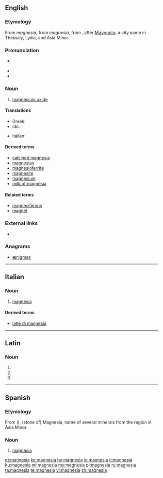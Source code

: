 {{also|Magnesia|magnésia}}
==English==

===Etymology===
From {{etyl|enm|en}} ''magnesia'', from {{etyl|LL.|en}} ''magnesia'', from {{etyl|grc|en}} {{m|grc|μαγνησία}}, after [[Μαγνησία]], a city name in Thessaly, Lydia, and Asia Minor.

===Pronunciation===
* {{a|GenAm}} {{IPA|/ˌmæɡˈniʒə/|lang=en}}
* {{hyphenation|mag|ne|sia|lang=en}}
* {{rhymes|iːʒə|lang=en}}

===Noun===
{{en-noun|-}}

# {{context|mineral|lang=en}} [[magnesium oxide]]

====Translations====
{{trans-top|magnesium oxide}}
* Greek: {{t+|el|μαγνησία|f}} 
* Ido: {{t+|io|magnezio}}
{{trans-mid}}
* Italian: {{t+|it|magnesia|f}}
{{trans-bottom}}

====Derived terms====
* [[calcined magnesia]]
* [[magnesian]]
* [[magnesioferrite]]
* [[magnesite]]
* [[magnesium]]
* [[milk of magnesia]]<!--not "milk of Magnesia"-->

====Related terms====
* [[magnesiferous]]
* [[magnet]]

===External links===
* {{pedialite|Magnesium oxide}}

===Anagrams===
* [[ænigmas#English|ænigmas]]

----

==Italian==

===Noun===
{{it-noun|f}}

# {{context|mineral|lang=it}} [[#English|magnesia]]

====Derived terms====
* [[latte di magnesia]]

----

==Latin==

===Noun===
{{la-noun-form|magnēsia}}

# {{inflection of|magnēsium||nom|p|lang=la}}
# {{inflection of|magnēsium||acc|p|lang=la}}
# {{inflection of|magnēsium||voc|p|lang=la}}

----

==Spanish==

===Etymology=== 
From {{etyl|grc|es}} {{term|Μαγνησία|lang=grc}} ({{term|λίθος|lang=grc}}), (stone of) Magnesia, name of several minerals from the region in Asia Minor.

===Noun===
{{es-noun|f}}

# {{context|mineral|lang=es}} [[#English|magnesia]]

[[et:magnesia]]
[[ko:magnesia]]
[[hy:magnesia]]
[[io:magnesia]]
[[it:magnesia]]
[[ku:magnesia]]
[[ml:magnesia]]
[[my:magnesia]]
[[pl:magnesia]]
[[ru:magnesia]]
[[ta:magnesia]]
[[te:magnesia]]
[[vi:magnesia]]
[[zh:magnesia]]